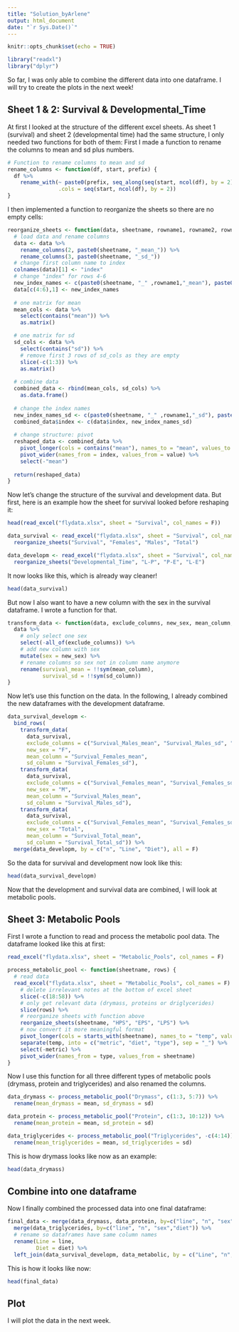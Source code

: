 ```yaml
---
title: "Solution_byArlene"
output: html_document
date: "`r Sys.Date()`"
---
```


```r
knitr::opts_chunk$set(echo = TRUE)
```

```r
library("readxl")
library("dplyr")
```

So far, I was only able to combine the different data into one dataframe. I will try to create the plots in the next week!

## Sheet 1 & 2: Survival & Developmental_Time

At first I looked at the structure of the different excel sheets. As sheet 1 (survival) and sheet 2 (developmental time) had the same structure, I only needed two functions for both of them: First I made a function to rename the columns to mean and sd plus numbers.
 
```r
# Function to rename columns to mean and sd
rename_columns <- function(df, start, prefix) {
  df %>%
    rename_with(~ paste0(prefix, seq_along(seq(start, ncol(df), by = 2))), 
                .cols = seq(start, ncol(df), by = 2))
}

```

I then implemented a function to reorganize the sheets so there are no empty cells:
```r
reorganize_sheets <- function(data, sheetname, rowname1, rowname2, rowname3){
  # load data and rename columns
  data <- data %>% 
    rename_columns(2, paste0(sheetname, "_mean_")) %>%
    rename_columns(3, paste0(sheetname, "_sd_"))
  # change first column name to index
  colnames(data)[1] <- "index"
  # change "index" for rows 4-6
  new_index_names <- c(paste0(sheetname, "_" ,rowname1,"_mean"), paste0(sheetname, "_" ,rowname2,"_mean"), paste0(sheetname, "_" ,rowname3,"_mean"))
  data[c(4:6),1] <- new_index_names
  
  # one matrix for mean
  mean_cols <- data %>% 
    select(contains("mean")) %>% 
    as.matrix()

  # one matrix for sd
  sd_cols <- data %>% 
    select(contains("sd")) %>% 
    # remove first 3 rows of sd_cols as they are empty
    slice(-c(1:3)) %>% 
    as.matrix()
  
  # combine data
  combined_data <- rbind(mean_cols, sd_cols) %>% 
    as.data.frame()
  
  # change the index names
  new_index_names_sd <- c(paste0(sheetname, "_" ,rowname1,"_sd"), paste0(sheetname, "_" ,rowname2,"_sd"), paste0(sheetname, "_" ,rowname3,"_sd"))
  combined_data$index <- c(data$index, new_index_names_sd)
  
  # change structure: pivot
  reshaped_data <- combined_data %>%
    pivot_longer(cols = contains("mean"), names_to = "mean", values_to = "value") %>%
    pivot_wider(names_from = index, values_from = value) %>%
    select(-"mean")
  
  return(reshaped_data)
}

```

Now let's change the structure of the survival and development data.
But first, here is an example how the sheet for survival looked before reshaping it:

```r
head(read_excel("flydata.xlsx", sheet = "Survival", col_names = F))
```


```r
data_survival <- read_excel("flydata.xlsx", sheet = "Survival", col_names = F) %>% 
  reorganize_sheets("Survival", "Females", "Males", "Total")

data_developm <- read_excel("flydata.xlsx", sheet = "Survival", col_names = F) %>% 
  reorganize_sheets("Developmental_Time", "L-P", "P-E", "L-E")
```
It now looks like this, which is already way cleaner!

```r
head(data_survival)
```
But now I also want to have a new column with the sex in the survival dataframe. I wrote a function for that.

```r
transform_data <- function(data, exclude_columns, new_sex, mean_column, sd_column) {
  data %>%
    # only select one sex
    select(-all_of(exclude_columns)) %>%
    # add new column with sex
    mutate(sex = new_sex) %>%
    # rename columns so sex not in column name anymore
    rename(survival_mean = !!sym(mean_column),
           survival_sd = !!sym(sd_column))
}
```

Now let's use this function on the data. In the following, I already combined the new dataframes with the development dataframe.

```r
data_survival_developm <-
  bind_rows(
    transform_data(
      data_survival,
      exclude_columns = c("Survival_Males_mean", "Survival_Males_sd", "Survival_Total_mean", "Survival_Total_sd"),
      new_sex = "F",
      mean_column = "Survival_Females_mean",
      sd_column = "Survival_Females_sd"),
    transform_data(
      data_survival,
      exclude_columns = c("Survival_Females_mean", "Survival_Females_sd", "Survival_Total_mean", "Survival_Total_sd"),
      new_sex = "M",
      mean_column = "Survival_Males_mean",
      sd_column = "Survival_Males_sd"),
    transform_data(
      data_survival,
      exclude_columns = c("Survival_Females_mean", "Survival_Females_sd", "Survival_Males_mean", "Survival_Males_sd"),
      new_sex = "Total",
      mean_column = "Survival_Total_mean",
      sd_column = "Survival_Total_sd")) %>% 
  merge(data_developm, by = c("n", "Line", "Diet"), all = F)
```

So the data for survival and development now look like this:
```r
head(data_survival_developm)
```


Now that the development and survival data are combined, I will look at metabolic pools.

## Sheet 3: Metabolic Pools

First I wrote a function to read and process the metabolic pool data. The dataframe looked like this at first:

```r
read_excel("flydata.xlsx", sheet = "Metabolic_Pools", col_names = F)
```


```r

process_metabolic_pool <- function(sheetname, rows) {
  # read data
  read_excel("flydata.xlsx", sheet = "Metabolic_Pools", col_names = F) %>% 
    # delete irrelevant notes at the bottom of excel sheet
    slice(-c(18:58)) %>% 
    # only get relevant data (drymass, proteins or driglycerides)
    slice(rows) %>%
    # reorganize sheets with function above
    reorganize_sheets(sheetname, "HPS", "EPS", "LPS") %>%
    # now convert it more meaningful format
    pivot_longer(cols = starts_with(sheetname), names_to = "temp", values_to = sheetname) %>%
    separate(temp, into = c("metric", "diet", "type"), sep = "_") %>%
    select(-metric) %>% 
    pivot_wider(names_from = type, values_from = sheetname)
}
```

Now I use this function for all three different types of metabolic pools (drymass, protein and triglycerides) and also renamed the columns.

```r
data_drymass <- process_metabolic_pool("Drymass", c(1:3, 5:7)) %>% 
  rename(mean_drymass = mean, sd_drymass = sd)

data_protein <- process_metabolic_pool("Protein", c(1:3, 10:12)) %>% 
  rename(mean_protein = mean, sd_protein = sd)

data_triglycerides <- process_metabolic_pool("Triglycerides", -c(4:14)) %>% 
  rename(mean_triglycerides = mean, sd_triglycerides = sd)
```

This is how drymass looks like now as an example:

```r
head(data_drymass)
```

## Combine into one dataframe

Now I finally combined the processed data into one final dataframe:
```r
final_data <- merge(data_drymass, data_protein, by=c("line", "n", "sex", "diet")) %>% 
  merge(data_triglycerides, by=c("line", "n", "sex","diet")) %>% 
  # rename so dataframes have same column names
  rename(Line = line,
         Diet = diet) %>% 
  left_join(data_survival_developm, data_metabolic, by = c("Line", "n", "Diet", "sex"))
```

This is how it looks like now:

```r
head(final_data)
```

## Plot 

I will plot the data in the next week.
